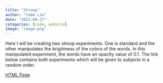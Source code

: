 ```yaml
---
title: "Stroop"
author: "Cobe Liu"
date: "2023-09-27"
categories: [code, website]
image: "image.png"
---
```


Here I will be creating two stroop experiments. One is standard and the other manipulates the brightness of the colors of the words. In this manipulated experiment, the words have an opacity value of 0.1. The link below contains both experiments which will be given to subjects in a random order.

[HTML Page](stroop.html)